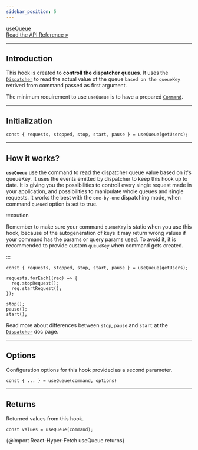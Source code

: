 ```yaml
---
sidebar_position: 5
---
```


<a class="api-link" href="/api/React-Hyper-Fetch/Hook/useQueue">
  <div class="api-link-title">useQueue</div>
  <div class="api-link-sub-title">Read the API Reference »</div>
</a>

---

## Introduction

This hook is created to **controll the dispatcher queues**. It uses the [`Dispatcher`](/docs/Docs/Dispatcher) to read
the actual value of the queue `based on the queueKey` retrived from command passed as first argument.

The minimum requirement to use `useQueue` is to have a prepared [`Command`](/docs/Docs/Command).

---

## Initialization

```tsx
const { requests, stopped, stop, start, pause } = useQueue(getUsers);
```

---

## How it works?

**`useQueue`** use the command to read the dispatcher queue value based on it's queueKey. It uses the events emitted by
dispatcher to keep this hook up to date. It is giving you the possibilities to controll every single request made in
your application, and possibilities to manipulate whole queues and single requests. It works the best with the
`one-by-one` dispatching mode, when command `queued` option is set to true.

:::caution

Remember to make sure your command `queueKey` is static when you use this hook, because of the autogeneration of keys it
may return wrong values if your command has the params or query params used. To avoid it, it is recommended to provide
custom `queueKey` when command gets created.

:::

```tsx
const { requests, stopped, stop, start, pause } = useQueue(getUsers);

requests.forEach((req) => {
  req.stopRequest();
  req.startRequest();
});

stop();
pause();
start();
```

Read more about differences between `stop`, `pause` and `start` at the [`Dispatcher`](/docs/Docs/Dispatcher) doc page.

---

## Options

Configuration options for this hook provided as a second parameter.

```tsx
const { ... } = useQueue(command, options)
```

<!-- {@import React-Hyper-Fetch UseQueueOptionsType returns} -->

---

## Returns

Returned values from this hook.

```tsx
const values = useQueue(command);
```

{@import React-Hyper-Fetch useQueue returns}

